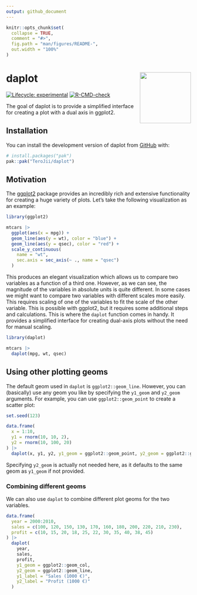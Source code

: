 ```yaml
---
output: github_document
---
```


<!-- README.md is generated from README.Rmd. Please edit that file -->

```r
knitr::opts_chunk$set(
  collapse = TRUE,
  comment = "#>",
  fig.path = "man/figures/README-",
  out.width = "100%"
)
```

# daplot <img src="man/figures/logo.png" align="right" height="139" alt="" />


<!-- badges: start -->
[![Lifecycle: experimental](https://img.shields.io/badge/lifecycle-experimental-orange.svg)](https://lifecycle.r-lib.org/articles/stages.html#experimental)
[![R-CMD-check](https://github.com/TeroJii/daplot/actions/workflows/R-CMD-check.yaml/badge.svg)](https://github.com/TeroJii/daplot/actions/workflows/R-CMD-check.yaml)
<!-- badges: end -->

The goal of daplot is to provide a simplified interface for creating a plot with a dual axis in ggplot2.

## Installation

You can install the development version of daplot from [GitHub](https://github.com/) with:

``` r
# install.packages("pak")
pak::pak("TeroJii/daplot")
```

## Motivation

The [ggplot2](https://ggplot2.tidyverse.org/) package provides an incredibly rich and extensive functionality for creating a huge variety of plots.
Let's take the following visualization as an example:

```r
library(ggplot2)

mtcars |> 
  ggplot(aes(x = mpg)) +
  geom_line(aes(y = wt), color = "blue") +
  geom_line(aes(y = qsec), color = "red") +
  scale_y_continuous(
    name = "wt",
    sec.axis = sec_axis(~ ., name = "qsec")
  )
```

This produces an elegant visualization which allows us to compare two variables as a function of a third one. However, as we can see, the magnitude of the variables in absolute units is quite different. In some cases we might want to compare two variables with different scales more easily. This requires scaling of one of the variables to fit the scale of the other variable. This is possible with ggplot2, but it requires some additional steps and calculations. This is where the `daplot` function comes in handy. It provides a simplified interface for creating dual-axis plots without the need for manual scaling.

```r
library(daplot)

mtcars |> 
  daplot(mpg, wt, qsec)
```

## Using other plotting geoms

The default geom used in `daplot` is `ggplot2::geom_line`. However, you can (basically) use any geom you like by specifying the `y1_geom` and `y2_geom` arguments. For example, you can use `ggplot2::geom_point` to create a scatter plot:

```r
set.seed(123)

data.frame(
  x = 1:10,
  y1 = rnorm(10, 10, 2),
  y2 = rnorm(10, 100, 20)
) |> 
  daplot(x, y1, y2, y1_geom = ggplot2::geom_point, y2_geom = ggplot2::geom_point)
```

Specifying `y2_geom` is actually not needed here, as it defaults to the same geom as `y1_geom` if not provided.

### Combining different geoms

We can also use `daplot` to combine different plot geoms for the two variables.

```r

data.frame(
  year = 2000:2010,
  sales = c(100, 120, 150, 130, 170, 160, 180, 200, 220, 210, 230),
  profit = c(10, 15, 20, 18, 25, 22, 30, 35, 40, 38, 45)
) |> 
  daplot(
    year, 
    sales, 
    profit, 
    y1_geom = ggplot2::geom_col, 
    y2_geom = ggplot2::geom_line, 
    y1_label = "Sales (1000 €)", 
    y2_label = "Profit (1000 €)"
  )

```

